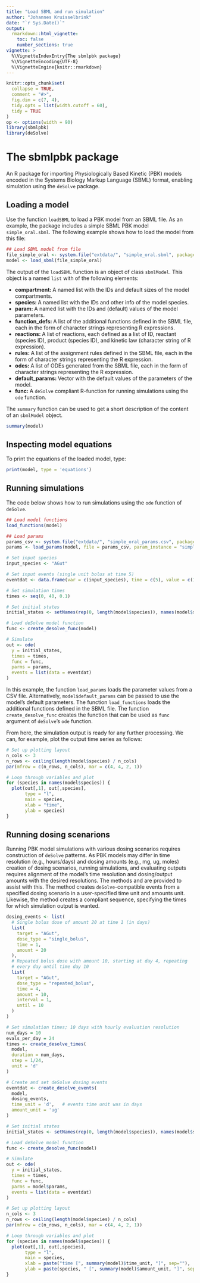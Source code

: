 ```yaml
---
title: "Load SBML and run simulation"
author: "Johannes Kruisselbrink"
date: "`r Sys.Date()`"
output: 
  rmarkdown::html_vignette:
    toc: false
    number_sections: true
vignette: >
  %\VignetteIndexEntry{The sbmlpbk package}
  %\VignetteEncoding{UTF-8}
  %\VignetteEngine{knitr::rmarkdown}
---
```


```r
knitr::opts_chunk$set(
  collapse = TRUE,
  comment = "#>",
  fig.dim = c(7, 4),
  tidy.opts = list(width.cutoff = 60),
  tidy = TRUE
)
op <- options(width = 90)
library(sbmlpbk)
library(deSolve)
```

# The sbmlpbk package

An R package for importing Physiologically Based Kinetic (PBK) models encoded in the Systems Biology Markup Language (SBML) format, enabling  simulation using the `deSolve` package.

## Loading a model

Use the function `loadSBML` to load a PBK model from an SBML file. As an example, the package includes a simple SBML PBK model `simple_oral.sbml`. The following example shows how to load the model from this file:

```r
## Load SBML model from file
file_simple_oral <- system.file("extdata/", "simple_oral.sbml", package = "sbmlpbk")
model <- load_sbml(file_simple_oral)
```

The output of the `loadSBML` function is an object of class `sbmlModel`. This object is a named `list` with of the following elements:

- **compartment: ** A named list with the IDs and default sizes of the model compartments.
- **species: ** A named list with the IDs and other info of the model species.
- **param: ** A named list with the IDs and (default) values of the model parameters.
- **function_defs: ** A list of the additional functions defined in the SBML file, each in the form of character strings representing R expressions. 
- **reactions: ** A list of reactions, each defined as a list of ID, reactant (species ID), product (species ID), and kinetic law (character string of R expression).
- **rules: ** A list of the assignment rules defined in the SBML file, each in the form of character strings representing the R expression. 
- **odes: ** A list of ODEs generated from the SBML file, each in the form of character strings representing the R expression. 
- **default_params: ** Vector with the default values of the parameters of the model.
- **func: ** A `deSolve` compliant R-function for running simulations using the `ode` function. 

The `summary` function can be used to get a short description of the content of an `sbmlModel` object.

```r
summary(model)
```

## Inspecting model equations

To print the equations of the loaded model, type:

```r
print(model, type = 'equations')
```

## Running simulations

The code below shows how to run simulations using the `ode` function of `deSolve`.

```r
## Load model functions
load_functions(model)

## Load params
params_csv <- system.file("extdata/", "simple_oral_params.csv", package = "sbmlpbk")
params <- load_params(model, file = params_csv, param_instance = "simple_PARAM")

# Set input species
input_species <- "AGut"

# Set input events (single unit bolus at time 5)
eventdat <- data.frame(var = c(input_species), time = c(5), value = c(1), method = c("add"))

# Set simulation times
times <- seq(0, 40, 0.1)

# Set initial states
initial_states <- setNames(rep(0, length(model$species)), names(model$species))

# Load deSolve model function
func <- create_desolve_func(model)

# Simulate
out <- ode(
  y = initial_states,
  times = times,
  func = func,
  parms = params,
  events = list(data = eventdat)
)
```

In this example, the function `load_params` loads the parameter values from a CSV file. Alternatively, `model$default_params` can be passed to use the model's default parameters. The function `load_functions` loads the additional functions defined in the SBML file. The function `create_desolve_func` creates the function that can be used as `func` argument of `deSolve`'s `ode` function.

From here, the simulation output is ready for any further processing. We can, for example, plot the output time series as follows:

```r
# Set up plotting layout
n_cols <- 3
n_rows <- ceiling(length(model$species) / n_cols)
par(mfrow = c(n_rows, n_cols), mar = c(4, 4, 2, 1))

# Loop through variables and plot
for (species in names(model$species)) {
  plot(out[,1], out[,species],
       type = "l",
       main = species,
       xlab = "time",
       ylab = species)
}
```

## Running dosing scenarions

Running PBK model simulations with various dosing scenarios requires construction of `deSolve` \code{events} patterns. As PBK models may differ in time resolution (e.g., hours/days) and dosing amounts (e.g., mg, ug, moles) creation of dosing scenarios, running simulations, and evaluating outputs requires alignment of the model's time resolution and dosing/output amounts with the desired resolutions. The methods \code{create_desolve_events} and \code{create_desolve_times} are provided to assist with this. The method \code{create_desolve_events} creates `deSolve`-compatible events from a specified dosing scenario in a user-specified time unit and amounts unit. Likewise, the method \code{create_desolve_times} creates a \code{deSolve} compliant \code{times} sequence, specifying the times for which simulation output is wanted.

```r
dosing_events <- list(
  # Single bolus dose of amount 20 at time 1 (in days)
  list(
    target = "AGut",
    dose_type = "single_bolus",
    time = 1,
    amount = 20
  ),
  # Repeated bolus dose with amount 10, starting at day 4, repeating
  # every day until time day 10 
  list(
    target = "AGut",
    dose_type = "repeated_bolus",
    time = 4,
    amount = 10,
    interval = 1,
    until = 10
  )
)

# Set simulation times; 10 days with hourly evaluation resolution
num_days = 10
evals_per_day = 24
times <- create_desolve_times(
  model,
  duration = num_days,
  step = 1/24,
  unit = 'd'
)

# Create and set deSolve dosing events
eventdat <- create_desolve_events(
  model,
  dosing_events,
  time_unit = 'd',   # events time unit was in days
  amount_unit = 'ug'
)

# Set initial states
initial_states <- setNames(rep(0, length(model$species)), names(model$species))

# Load deSolve model function
func <- create_desolve_func(model)

# Simulate
out <- ode(
  y = initial_states,
  times = times,
  func = func,
  parms = model$params,
  events = list(data = eventdat)
)

# Set up plotting layout
n_cols <- 3
n_rows <- ceiling(length(model$species) / n_cols)
par(mfrow = c(n_rows, n_cols), mar = c(4, 4, 2, 1))

# Loop through variables and plot
for (species in names(model$species)) {
  plot(out[,1], out[,species],
       type = "l",
       main = species,
       xlab = paste("time [", summary(model)$time_unit, "]", sep=""),
       ylab = paste(species, " [", summary(model)$amount_unit, "]", sep=""))
}
```
